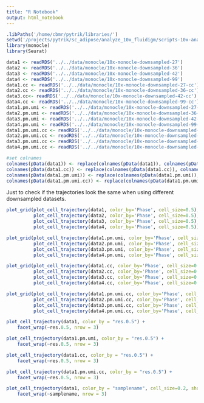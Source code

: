 ```yaml
---
title: "R Notebook"
output: html_notebook
---
```




```r
.libPaths('/home/cbmr/pytrik/libraries/')
setwd('/projects/pytrik/sc_adipose/analyze_10x_fluidigm/scripts-10x-analysis/notebooks/')
library(monocle)
library(Seurat)
```


```r
data1 <- readRDS('../../data/monocle/10x-monocle-downsampled-27')
data2 <- readRDS('../../data/monocle/10x-monocle-downsampled-36')
data3 <- readRDS('../../data/monocle/10x-monocle-downsampled-42')
data4 <- readRDS('../../data/monocle/10x-monocle-downsampled-99')
data1.cc <- readRDS('../../data/monocle/10x-monocle-downsampled-27-cc')
data2.cc <- readRDS('../../data/monocle/10x-monocle-downsampled-36-cc')
data3.cc<- readRDS('../../data/monocle/10x-monocle-downsampled-42-cc')
data4.cc <- readRDS('../../data/monocle/10x-monocle-downsampled-99-cc')
data1.pm.umi <- readRDS('../../data/monocle/10x-monocle-downsampled-27-pm-umi')
data2.pm.umi <- readRDS('../../data/monocle/10x-monocle-downsampled-36-pm-umi')
data3.pm.umi <- readRDS('../../data/monocle/10x-monocle-downsampled-42-pm-umi')
data4.pm.umi <- readRDS('../../data/monocle/10x-monocle-downsampled-99-pm-umi')
data1.pm.umi.cc <- readRDS('../../data/monocle/10x-monocle-downsampled-27-pm-umi-cc')
data2.pm.umi.cc <- readRDS('../../data/monocle/10x-monocle-downsampled-36-pm-umi-cc')
data3.pm.umi.cc <- readRDS('../../data/monocle/10x-monocle-downsampled-42-pm-umi-cc')
data4.pm.umi.cc <- readRDS('../../data/monocle/10x-monocle-downsampled-99-pm-umi-cc')

#set colnames
colnames(pData(data1)) <- replace(colnames(pData(data1)), colnames(pData(data1)) =='sample_name', 'samplename')
colnames(pData(data1.cc)) <- replace(colnames(pData(data1.cc)), colnames(pData(data1.cc)) =='sample_name', 'samplename')
colnames(pData(data1.pm.umi)) <- replace(colnames(pData(data1.pm.umi)), colnames(pData(data1.pm.umi)) =='sample_name', 'samplename')
colnames(pData(data1.pm.umi.cc)) <- replace(colnames(pData(data1.pm.umi.cc)), colnames(pData(data1.pm.umi.cc)) =='sample_name', 'samplename')
```

Just to check if the trajectories look the same when using different downsampled datasets. 

```r
plot_grid(plot_cell_trajectory(data1, color_by='Phase', cell_size=0.5),
          plot_cell_trajectory(data2, color_by='Phase', cell_size=0.5),
          plot_cell_trajectory(data3, color_by='Phase', cell_size=0.5),
          plot_cell_trajectory(data4, color_by='Phase', cell_size=0.5))
```


```r
plot_grid(plot_cell_trajectory(data1.pm.umi, color_by='Phase', cell_size=0.5),
          plot_cell_trajectory(data2.pm.umi, color_by='Phase', cell_size=0.5),
          plot_cell_trajectory(data3.pm.umi, color_by='Phase', cell_size=0.5),
          plot_cell_trajectory(data4.pm.umi, color_by='Phase', cell_size=0.5))
```

```r
plot_grid(plot_cell_trajectory(data1.cc, color_by='Phase', cell_size=0.5),
          plot_cell_trajectory(data2.cc, color_by='Phase', cell_size=0.5),
          plot_cell_trajectory(data3.cc, color_by='Phase', cell_size=0.5),
          plot_cell_trajectory(data4.cc, color_by='Phase', cell_size=0.5))
```

```r
plot_grid(plot_cell_trajectory(data1.pm.umi.cc, color_by='Phase', cell_size=0.5),
          plot_cell_trajectory(data2.pm.umi.cc, color_by='Phase', cell_size=0.5),
          plot_cell_trajectory(data3.pm.umi.cc, color_by='Phase', cell_size=0.5),
          plot_cell_trajectory(data4.pm.umi.cc, color_by='Phase', cell_size=0.5))
```


```r
plot_cell_trajectory(data1, color_by = "res.0.5") +
    facet_wrap(~res.0.5, nrow = 3)
```

```r
plot_cell_trajectory(data1.pm.umi, color_by = "res.0.5") +
    facet_wrap(~res.0.5, nrow = 3)
```

```r
plot_cell_trajectory(data1.cc, color_by = "res.0.5") +
    facet_wrap(~res.0.5, nrow = 3)
```

```r
plot_cell_trajectory(data1.pm.umi.cc, color_by = "res.0.5") +
    facet_wrap(~res.0.5, nrow = 3)
```




```r
plot_cell_trajectory(data1, color_by = "samplename", cell_size=0.2, show_branch_points=F) +
    facet_wrap(~samplename, nrow = 3)
```



